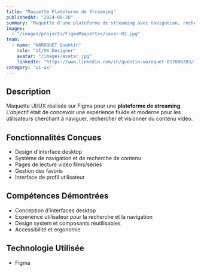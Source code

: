 ```yaml
---
title: "Maquette Plateforme de Streaming"
publishedAt: "2024-08-26"
summary: "Maquette d'une plateforme de streaming avec navigation, recherche et gestion des favoris"
images:
  - "/images/projects/FigmaMaquettes/cover-02.jpg"
team:
  - name: "WAROQUET Quentin"
    role: "UI/UX Designer"
    avatar: "/images/avatar.jpg"
    linkedIn: "https://www.linkedin.com/in/quentin-waroquet-017008203/"
category: "ui-ux"
---
```


## Description

Maquette UI/UX réalisée sur Figma pour une **plateforme de streaming**.
L’objectif était de concevoir une expérience fluide et moderne pour les utilisateurs cherchant à naviguer, rechercher et visionner du contenu vidéo.

## Fonctionnalités Conçues

- Design d'interface desktop
- Système de navigation et de recherche de contenu
- Pages de lecture vidéo films/séries
- Gestion des favoris
- Interface de profil utilisateur

## Compétences Démontrées

- Conception d’interfaces desktop
- Expérience utilisateur pour la recherche et la navigation
- Design system et composants réutilisables
- Accessibilité et ergonomie

## Technologie Utilisée

- Figma
